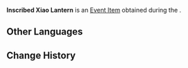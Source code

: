 {{Item Infobox
|id           = 100751
|image        = Item Xiao Lantern.png
|type         = Quest Items
|group        = Event Items
|description  = At first glance, this looks no different from your average [[Xiao Lantern]]. However, closer observation reveals that this lantern has inscriptions upon it.<br>The penmanship is most austere, and seems to have been written in [[Mr. Bohuan]]'s hand.
|source1      = Given during ''[[Guests in Qingce]]''
|event        = Lantern Rite Tales
|related_type = Variant
|related_item = Xiao Lantern
}}
'''Inscribed Xiao Lantern''' is an [[Event Item]] obtained during the {{Quest|Guests in Qingce}}.

==Other Languages==
{{Other Languages
|default_hidden = 1
|en      = Inscribed Xiao Lantern
|zhs     = 带有题字的霄灯
|zhs_rm  = Dài Yǒu Tízì de Xiāo Dēng
|zht     = 帶有題字的霄燈
|zht_rm  = Dài Yǒu Tízì de Xiāo Dēng
|ja      = 題字を持つ霄灯
|ja_rm   = Daiji wo Motsu Shoutou
|ko      = 글이 적혀있는 소등
|ko_rm   = Geuri Jeokyeoinneun Sodeung
|es      = Linterna celeste con una inscripción
|fr      = Lanterne céleste avec une inscription
|ru      = Подписанный небесный фонарь
|th      = โคม Xiao สลักตัวอักษร
|th_rm   = 
|vi      = Đèn Tiêu có đề thơ
|de      = Beschriftete Laterne
|id      = Lentera Xiao degan Kaligrafi
|pt      = Lanterna Celeste com Inscrições
}}

==Change History==
{{Change History|1.3}}